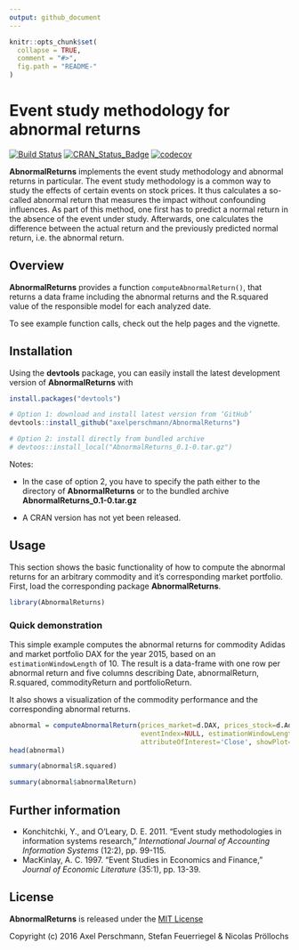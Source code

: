 ```yaml
---
output: github_document
---
```


<!-- README.md is generated from README.Rmd. Please edit that file -->

```r
knitr::opts_chunk$set(
  collapse = TRUE,
  comment = "#>",
  fig.path = "README-"
)
```

# Event study methodology for abnormal returns

[![Build Status](https://travis-ci.com/axelperschmann/AbnormalReturns.svg?token=Kjpsd3qrCAyMxmV9vstj&branch=master)](https://travis-ci.com/axelperschmann/AbnormalReturns)
[![CRAN_Status_Badge](http://www.r-pkg.org/badges/version/AbnormalReturns)](https://cran.r-project.org/package=AbnormalReturns)
[![codecov](https://codecov.io/gh/axelperschmann/AbnormalReturns/branch/master/graph/badge.svg?token=2aoNCDfAgT)](https://codecov.io/gh/axelperschmann/AbnormalReturns)


**AbnormalReturns** implements the event study methodology and abnormal returns in particular. The event study methodology is a common way to study the effects of certain events on stock prices. It thus calculates a so-called abnormal return that measures the impact without confounding influences. As part of this method, one first has to predict a normal return in the absence of the event under study. Afterwards, one calculates the difference between the actual return and the previously predicted normal return, i.e. the abnormal return.

## Overview

**AbnormalReturns** provides a function `computeAbnormalReturn()`, that returns a data frame including the abnormal returns and the R.squared value of the responsible model for each analyzed date.

To see example function calls, check out the help pages and the vignette. 


## Installation

Using the **devtools** package, you can easily install the latest development version of **AbnormalReturns** with

```r
install.packages("devtools")

# Option 1: download and install latest version from ‘GitHub’
devtools::install_github("axelperschmann/AbnormalReturns")

# Option 2: install directly from bundled archive
# devtoos::install_local("AbnormalReturns_0.1-0.tar.gz")
```

Notes: 

* In the case of option 2, you have to specify the path either to the directory of **AbnormalReturns** or to the bundled archive **AbnormalReturns_0.1-0.tar.gz**

* A CRAN version has not yet been released.

## Usage

This section shows the basic functionality of how to compute the abnormal returns for an arbitrary commodity and it's corresponding market portfolio. First, load the corresponding package **AbnormalReturns**. 

```r
library(AbnormalReturns)
```

### Quick demonstration

This simple example computes the abnormal returns for commodity Adidas and market portfolio DAX for the year 2015, based on an `estimationWindowLength` of 10.
The result is a data-frame with one row per abnormal return and five columns describing Date, abnormalReturn, R.squared, commodityReturn and portfolioReturn.

It also shows a visualization of the commodity performance and the corresponding abnormal returns.

```r
abnormal = computeAbnormalReturn(prices_market=d.DAX, prices_stock=d.Adidas, regressionType='OLS',
                                 eventIndex=NULL, estimationWindowLength=10,
                                 attributeOfInterest='Close', showPlot=TRUE)
head(abnormal)

summary(abnormal$R.squared)

summary(abnormal$abnormalReturn)
```

## Further information

* Konchitchki, Y., and O'Leary, D. E. 2011. "Event study methodologies in information systems research," *International Journal of Accounting Information Systems* (12:2), pp. 99-115.
* MacKinlay, A. C. 1997. "Event Studies in Economics and Finance," *Journal of Economic Literature* (35:1), pp. 13-39.

## License

**AbnormalReturns** is released under the [MIT License](https://opensource.org/licenses/MIT)

Copyright (c) 2016 Axel Perschmann, Stefan Feuerriegel & Nicolas Pröllochs
